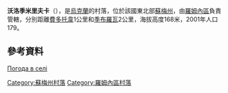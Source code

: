 {{coord|50|57|20|N|33|22|14|E|scale:100000|display=title}}

'''沃洛季米里夫卡'''（{{lang-uk|Володимирівка}}），是[[烏克蘭|烏克蘭]]的村落，位於該國東北部[[蘇梅州|蘇梅州]]，由[[羅姆內區|羅姆內區]]負責管轄，分別距離[[費多托韋|費多托韋]]1公里和[[季布羅瓦_(羅姆內區)|季布羅瓦]]2公里，海拔高度168米，2001年人口179。

==參考資料==
[http://weather.in.ua/ua/symskaja/4467 Погода в селі ] {{Wayback|url=http://weather.in.ua/ua/symskaja/4467 |date=20111219221248 }}

{{DEFAULTSORT:Володимирівка}}
[[Category:蘇梅州村落|Category:蘇梅州村落]]
[[Category:羅姆內區村落|Category:羅姆內區村落]]


{{Sumy-geo-stub}}